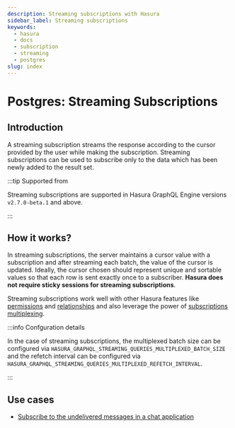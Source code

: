 ```yaml
---
description: Streaming subscriptions with Hasura
sidebar_label: Streaming subscriptions
keywords:
  - hasura
  - docs
  - subscription
  - streaming
  - postgres
slug: index
---
```


# Postgres: Streaming Subscriptions

## Introduction

A streaming subscription streams the response according to the cursor provided by the user while making the
subscription. Streaming subscriptions can be used to subscribe only to the data which has been newly added to the result
set.

:::tip Supported from

Streaming subscriptions are supported in Hasura GraphQL Engine versions `v2.7.0-beta.1` and above.

:::

## How it works?

In streaming subscriptions, the server maintains a cursor value with a subscription and after streaming each batch, the
value of the cursor is updated. Ideally, the cursor chosen should represent unique and sortable values so that each row
is sent exactly once to a subscriber. **Hasura does not require sticky sessions for streaming subscriptions**.

Streaming subscriptions work well with other Hasura features like
[permissions](/auth/authorization/permissions/row-level-permissions.mdx) and
[relationships](/schema/postgres/table-relationships/index.mdx#table-relationships) and also leverage the power of
[subscriptions multiplexing](/subscriptions/postgres/livequery/execution.mdx#subscription-multiplexing).

:::info Confguration details

In the case of streaming subscriptions, the multiplexed batch size can be configured via
`HASURA_GRAPHQL_STREAMING_QUERIES_MULTIPLEXED_BATCH_SIZE` and the refetch interval can be configured via
`HASURA_GRAPHQL_STREAMING_QUERIES_MULTIPLEXED_REFETCH_INTERVAL`.

:::

## Use cases

- [Subscribe to the undelivered messages in a chat application](/subscriptions/postgres/streaming/use-cases.mdx)
